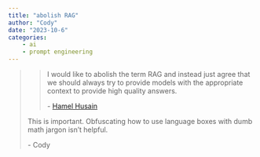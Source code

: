 ```yaml
---
title: "abolish RAG"
author: "Cody"
date: "2023-10-6"
categories: 
    - ai
    - prompt engineering
---
```


> > I would like to abolish the term RAG and instead just agree that we should always try to provide models with the appropriate context to provide high quality answers.
> > 
> > \- [Hamel Husain](https://twitter.com/HamelHusain/status/1709740984643596768)
> 
> This is important. Obfuscating how to use language boxes with dumb math jargon isn't helpful.
> 
> \- Cody

